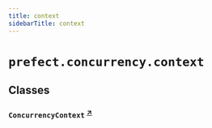 ```yaml
---
title: context
sidebarTitle: context
---
```


# `prefect.concurrency.context`

## Classes

### `ConcurrencyContext` <sup><a href="https://github.com/prefecthq/prefect/blob/main/src/prefect/concurrency/context.py#L10" target="_blank">↗</a></sup>
